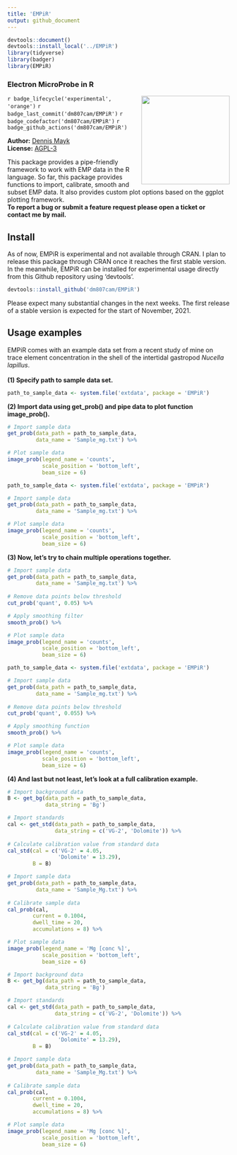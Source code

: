 ```yaml
---
title: 'EMPiR'
output: github_document
---
```


```r
devtools::document()
devtools::install_local('../EMPiR')
library(tidyverse)
library(badger)
library(EMPiR)
```

### Electron MicroProbe in R
<img src='man/figures/logo.png' align='right'  height='200' />

`r badge_lifecycle('experimental', 'orange')`
`r badge_last_commit('dm807cam/EMPiR')`
`r badge_codefactor('dm807cam/EMPiR')`
`r badge_github_actions('dm807cam/EMPiR')`

**Author:** [Dennis Mayk](https://www.dmayk.de/)<br/>
**License:** [AGPL-3](https://opensource.org/licenses/AGPL-3.0)<br/>

This package provides a pipe-friendly framework to work with EMP data in the R language. So far, this package provides functions to import, calibrate, smooth and subset EMP data. It also provides custom plot options based on the ggplot plotting framework. <br/> 
**To report a bug or submit a feature request please open a ticket or contact me by mail.**

## Install
As of now, EMPiR is experimental and not available through CRAN. I plan to release this package through CRAN once it reaches the first stable version. In the meanwhile, EMPiR can be installed for experimental usage directly from this Github repository using 'devtools'.<br/>

``` r
devtools::install_github('dm807cam/EMPiR')
```

Please expect many substantial changes in the next weeks. The first release of a stable version is expected for the start of November, 2021.</br>

## Usage examples
EMPiR comes with an example data set from a recent study of mine on trace element concentration in the shell of the intertidal gastropod *Nucella lapillus*. <br/><br/>
**(1) Specify path to sample data set.**
``` r
path_to_sample_data <- system.file('extdata', package = 'EMPiR')
```

**(2) Import data using get_prob() and pipe data to plot function image_prob().**
``` r
# Import sample data
get_prob(data_path = path_to_sample_data,
         data_name = 'Sample_mg.txt') %>%

# Plot sample data         
image_prob(legend_name = 'counts',
           scale_position = 'bottom_left',
           beam_size = 6) 
```

``` r
path_to_sample_data <- system.file('extdata', package = 'EMPiR')

# Import sample data
get_prob(data_path = path_to_sample_data,
         data_name = 'Sample_mg.txt') %>%

# Plot sample data         
image_prob(legend_name = 'counts',
           scale_position = 'bottom_left',
           beam_size = 6) 
```

**(3) Now, let's try to chain multiple operations together.**
``` r
# Import sample data
get_prob(data_path = path_to_sample_data,
         data_name = 'Sample_mg.txt') %>%
         
# Remove data points below threshold
cut_prob('quant', 0.05) %>% 

# Apply smoothing filter
smooth_prob() %>% 

# Plot sample data         
image_prob(legend_name = 'counts',
           scale_position = 'bottom_left',
           beam_size = 6) 
```

``` r
path_to_sample_data <- system.file('extdata', package = 'EMPiR')

# Import sample data
get_prob(data_path = path_to_sample_data,
         data_name = 'Sample_mg.txt') %>%
         
# Remove data points below threshold
cut_prob('quant', 0.055) %>% 

# Apply smoothing function
smooth_prob() %>% 

# Plot sample data         
image_prob(legend_name = 'counts',
           scale_position = 'bottom_left',
           beam_size = 6) 
```

**(4) And last but not least, let's look at a full calibration example.**
``` r
# Import background data
B <- get_bg(data_path = path_to_sample_data,
            data_string = 'Bg')

# Import standards
cal <- get_std(data_path = path_to_sample_data,
               data_string = c('VG-2', 'Dolomite')) %>% 
  
# Calculate calibration value from standard data               
cal_std(cal = c('VG-2' = 4.05, 
                'Dolomite' = 13.29),
        B = B)

# Import sample data
get_prob(data_path = path_to_sample_data,
         data_name = 'Sample_Mg.txt') %>%
         
# Calibrate sample data         
cal_prob(cal,
        current = 0.1004,
        dwell_time = 20,
        accumulations = 8) %>% 

# Plot sample data
image_prob(legend_name = 'Mg [conc %]',
           scale_position = 'bottom_left',
           beam_size = 6) 
```

``` r
# Import background data
B <- get_bg(data_path = path_to_sample_data,
            data_string = 'Bg')

# Import standards
cal <- get_std(data_path = path_to_sample_data,
               data_string = c('VG-2', 'Dolomite')) %>% 
  
# Calculate calibration value from standard data               
cal_std(cal = c('VG-2' = 4.05, 
                'Dolomite' = 13.29),
        B = B)

# Import sample data
get_prob(data_path = path_to_sample_data,
         data_name = 'Sample_Mg.txt') %>%
         
# Calibrate sample data         
cal_prob(cal,
        current = 0.1004,
        dwell_time = 20,
        accumulations = 8) %>% 

# Plot sample data
image_prob(legend_name = 'Mg [conc %]',
           scale_position = 'bottom_left',
           beam_size = 6) 
```



